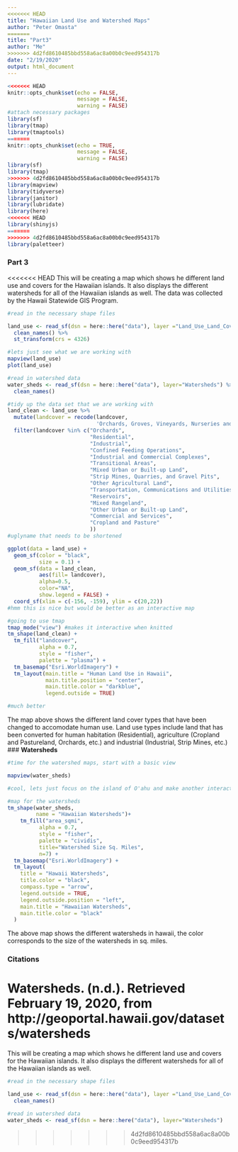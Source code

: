 ```yaml
---
<<<<<<< HEAD
title: "Hawaiian Land Use and Watershed Maps"
author: "Peter Omasta"
=======
title: "Part3"
author: "Me"
>>>>>>> 4d2fd8610485bbd558a6ac8a00b0c9eed954317b
date: "2/19/2020"
output: html_document
---
```


```r
<<<<<<< HEAD
knitr::opts_chunk$set(echo = FALSE,
                      message = FALSE,
                      warning = FALSE)
#attach necessary packages
library(sf)
library(tmap)
library(tmaptools)
=======
knitr::opts_chunk$set(echo = TRUE,
                      message = FALSE,
                      warning = FALSE)
library(sf)
library(tmap)
>>>>>>> 4d2fd8610485bbd558a6ac8a00b0c9eed954317b
library(mapview)
library(tidyverse)
library(janitor)
library(lubridate)
library(here)
<<<<<<< HEAD
library(shinyjs)
=======
>>>>>>> 4d2fd8610485bbd558a6ac8a00b0c9eed954317b
library(paletteer)
```

### **Part 3** 

<<<<<<< HEAD
This will be creating a map which shows he different land use and covers for the Hawaiian islands. It also displays the different watersheds for all of the Hawaiian islands as well. The data was collected by the Hawaii Statewide GIS Program.

```r
#read in the necessary shape files 

land_use <- read_sf(dsn = here::here("data"), layer ="Land_Use_Land_Cover_LULC") %>% 
  clean_names() %>% 
  st_transform(crs = 4326)

#lets just see what we are working with
mapview(land_use)
plot(land_use)

#read in watershed data
water_sheds <- read_sf(dsn = here::here("data"), layer="Watersheds") %>% 
  clean_names()
```

```r
#tidy up the data set that we are working with
land_clean <- land_use %>%  
  mutate(landcover = recode(landcover, 
                            'Orchards, Groves, Vineyards, Nurseries and Ornamental Horticultural Areas' = "Orchards")) %>% 
  filter(landcover %in% c("Orchards",
                          "Residential",
                          "Industrial",
                          "Confined Feeding Operations",
                          "Industrial and Commercial Complexes",
                          "Transitional Areas",
                          "Mixed Urban or Built-up Land",
                          "Strip Mines, Quarries, and Gravel Pits",
                          "Other Agricultural Land",
                          "Transportation, Communications and Utilities",
                          "Reservoirs",
                          "Mixed Rangeland",
                          "Other Urban or Built-up Land",
                          "Commercial and Services",
                          "Cropland and Pasture"
                          ))
#uglyname that needs to be shortened 

ggplot(data = land_use) +
  geom_sf(color = "black",
          size = 0.1) +
  geom_sf(data = land_clean,
          aes(fill= landcover),
          alpha=0.5,
          color="NA",
          show.legend = FALSE) +
  coord_sf(xlim = c(-156, -159), ylim = c(20,22)) 
#hmm this is nice but would be better as an interactive map

```

```r
#going to use tmap 
tmap_mode("view") #makes it interactive when knitted 
tm_shape(land_clean) +
  tm_fill("landcover",
          alpha = 0.7,
          style = "fisher",
          palette = "plasma") +
  tm_basemap("Esri.WorldImagery") +
  tm_layout(main.title = "Human Land Use in Hawaii",
            main.title.position = "center",
            main.title.color = "darkblue",
            legend.outside = TRUE)

#much better
```
The map above shows the different land cover types that have been changed to accomodate human use. Land use types include land that has been converted for human habitation (Residential), agriculture (Cropland and Pastureland, Orchards, etc.) and industrial (Industrial, Strip Mines, etc.) 
### **Watersheds**

```r
#time for the watershed maps, start with a basic view

mapview(water_sheds)

#cool, lets just focus on the island of O'ahu and make another interactive tmap

```

```r
#map for the watersheds
tm_shape(water_sheds,
         name = "Hawaiian Watersheds")+
    tm_fill("area_sqmi",
          alpha = 0.7,
          style = "fisher",
          palette = "cividis",
          title="Watershed Size Sq. Miles",
          n=7) +
  tm_basemap("Esri.WorldImagery") +
  tm_layout(
    title = "Hawaii Watersheds",
    title.color = "black",
    compass.type = "arrow",
    legend.outside = TRUE,
    legend.outside.position = "left",
    main.title = "Hawaiian Watersheds",
    main.title.color = "black"
  )
```

The above map shows the different watersheds in hawaii, the color corresponds to the size of the watersheds in sq. miles.

### **Citations**

Watersheds. (n.d.). Retrieved February 19, 2020, from http://geoportal.hawaii.gov/datasets/watersheds
=======
This will be creating a map which shows he different land use and covers for the Hawaiian islands. It also displays the different watersheds for all of the Hawaiian islands as well. 

```r
#read in the necessary shape files 

land_use <- read_sf(dsn = here::here("data"), layer ="Land_Use_Land_Cover_LULC") %>% 
  clean_names() 

#read in watershed data
water_sheds <- read_sf(dsn = here::here("data"), layer="Watersheds")
```

>>>>>>> 4d2fd8610485bbd558a6ac8a00b0c9eed954317b
